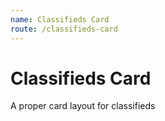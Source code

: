 ```yaml
---
name: Classifieds Card
route: /classifieds-card
---
```



# Classifieds Card

A proper card layout for classifieds

<Props of={ClassifiedsCard} />

<Playground>
  <ClassifiedsCard
    header="Featured Classifieds"
    classifieds={[
      {
        category: { name: 'Room for Rent', url: './#' },
        content: {
          name:
            'Female preferred to rent private furnished room with shared bath. $925 includes utilities and internet , full kitchen and laundry privileges. 1 dog and 2 cats in house. Non smoking. Julia 310-874-5908',
          url: './#',
        },
      },
      {
        category: { name: 'Apartments for Rent', url: './#' },
        content: {
          name:
            'Westwood 3bed + 3bath 1,712sqft Condo for lease. Laundry in-unit + 2 car gated parking space. Private rooftop terrace. $4900/M. Call Mike at 310-666-5458 for showing. Available now!',
          url: './#',
        },
      },
      {
        category: { name: 'Apartments for Rent', url: './#' },
        content: {
          name:
            '2 bedroom 2 1/2 bath Condo. Aproximately 2000 sq ft. $3999/month or fully furnished for $4485/month. Comfortable for 4-5 students 310-430-1626',
          url: './#',
        },
      },
      {
        category: { name: 'Computer/Internet', url: './#' },
        content: {
          name:
            'GRAD STUDENT WANTED: I’m putting together a Kickstarter crowdfunding campaign and looking for a sharp grad student to promote it, primarily social media. Please send experience, pay rate and contact info to – ebrown@sky44.com',
          url: './#',
        },
      },
    ]}
  />
</Playground>
